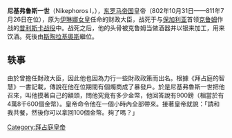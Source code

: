 {{no footnotes|time=2018-07-25T05:30:55+00:00}}
{{Infobox royalty
| name        = 尼基弗鲁斯一世
| title       = [[拜占庭皇帝列表|羅馬人的皇帝]]
| image       = Nicephorus I Logothetes.jpg
| succession  = 拜占庭帝國皇帝
| reign       = 802年10月31日－811年7月26日
| date of birth = ？年？月？日
| date of death = 811年7月26日{{KIA}}
| predecessor = [[伊琳娜女皇|伊琳娜]]
| successor   = [[斯陶拉基奧斯|斯陶拉基奧斯]]
| house       = 尼基弗里亞王朝
}}
'''尼基弗鲁斯一世'''（Nikephoros I，{{bd|||811年|7月26日|N}}），[[东罗马帝国|东罗马帝国]]皇帝（802年10月31日——811年7月26日在位），原为[[伊琳娜女皇|伊琳娜女皇]]任命的财政大臣，战死于与[[保加利亚|保加利亚]]首领[[克鲁姆|克鲁姆]]作战的[[普利斯卡战役|普利斯卡战役]]中。战死之后，他的头骨被克鲁姆当做酒器并以银来加工，用来饮酒。死後由[[斯陶拉基奧斯|斯陶拉基奧斯]]繼位。

==轶事==
由於曾擔任財政大臣，因此他也因為力行一些財政政策而出名。根據《拜占庭的智慧》一書記載，傳說在他在位期間有個燭商成了暴發戶。於是尼基弗魯斯一世把他召來，叫他摸著自己的額頭，問他究竟有多少金幣，他回答說有900鎊（相當於有4萬8千600個金幣）。皇帝命令他在一個小時內全部帶來。接著皇帝就說：「請和我共餐，然後你可以拿回100個金幣。夠了嗎？」

{{European royalty-stub}}
{{1911}}
{{拜占庭皇帝}}
{{Authority control}}

{{DEFAULTSORT:Nikephoros 01}}
[[Category:拜占庭皇帝|Category:拜占庭皇帝]]